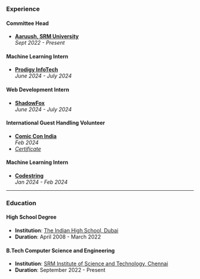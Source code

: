 
### Experience

#### Committee Head  
- **[Aaruush, SRM University](https://www.aaruush.org/)**  
  _Sept 2022 - Present_

<Divider />

#### Machine Learning Intern  
- **[Prodigy InfoTech](https://prodigyinfotech.dev/)**  
  _June 2024 - July 2024_

<Divider />

#### Web Development Intern  
- **[ShadowFox](https://www.shadowfox.in/)**  
  _June 2024 - July 2024_

<Divider />

#### International Guest Handling Volunteer  
- **[Comic Con India](https://www.comicconindia.com/)**  
  _Feb 2024_  
- [_Certificate_](https://media.licdn.com/dms/image/v2/D4D2DAQGa7qiWdnz8Jg/profile-treasury-image-shrink_1280_1280/profile-treasury-image-shrink_1280_1280/0/1708282652086?e=1737720000&v=beta&t=ft6fxEx0Z-9ZOmIIaaewtNuEgdRa_wpMAo5-x-QpQTk)

<Divider />

#### Machine Learning Intern  
- **[Codestring](https://codestring.in/)**  
  _Jan 2024 - Feb 2024_

---

### Education

#### High School Degree  
- **Institution**: [The Indian High School, Dubai](https://ihsdubai.org/)  
- **Duration**: April 2008 - March 2022

<Divider />

#### B.Tech Computer Science and Engineering  
- **Institution**: [SRM Institute of Science and Technology, Chennai](https://www.srmist.edu.in/)  
- **Duration**: September 2022 - Present
